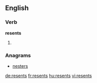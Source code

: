 ==English==

===Verb===
'''resents'''

# {{third-person singular of|[[resent]]}}

===Anagrams===
* [[nesters#English|nesters]]

[[de:resents]]
[[fr:resents]]
[[hu:resents]]
[[vi:resents]]